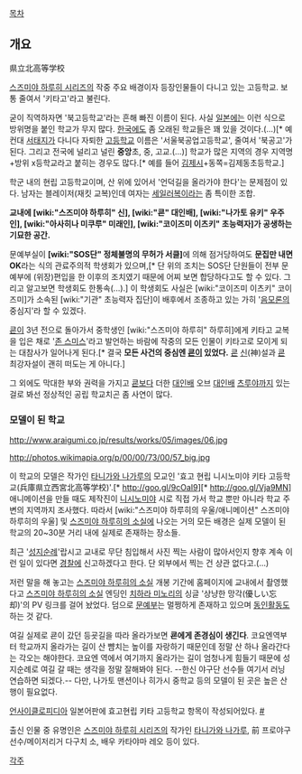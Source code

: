 [[목차]]
== 개요 ==
県立北高等学校

[[스즈미야 하루히 시리즈]]의 작중 주요 배경이자 등장인물들이 다니고 있는 고등학교. 보통 줄여서 '키타고'라고 불린다. 

굳이 직역하자면 '북고등학교'라는 흔해 빠진 이름이 된다. 사실 [[일본]]에는 이런 식으로 방위명을 붙인 학교가 무지 많다. [[한국]]에도 좀 오래된 학교들은 꽤 있을 것이다.(…)[* 예컨대 [[서태지]]가 다니다 자퇴한 [[고등학교]] 이름은 '서울북공업고등학교', 줄여서 '북공고'가 된다. 그리고 전국에 널리고 널린 '''중앙'''초, 중, 고교.(...)] 학교가 많은 지역의 경우 지역명+방위 x등학교라고 붙히는 경우도 많다.[* 예를 들어 [[김제시]]+동쪽=김제동초등학교.]

학군 내의 현립 고등학교이며, 산 위에 있어서 '언덕길을 올라가야 한다'는 문제점이 있다. 남자는 블레이저(재킷 교복)인데 여자는 [[세일러복]]이라는 좀 특이한 조합.

'''교내에 [wiki:"스즈미야 하루히" 신], [wiki:"쿈" 대인배], [wiki:"나가토 유키" 우주인], [wiki:"아사히나 미쿠루" 미래인], [wiki:"코이즈미 이츠키" 초능력자]가 공생하는 기묘한 공간.'''

문예부실이 '''[wiki:"SOS단" 정체불명의 무허가 서클]'''에 의해 점거당하여도 '''문집만 내면 OK'''라는 식의 관료주의적 학생회가 있으며,[* 단 위의 조치는 SOS단 단원들이 전부 문예부에 (위장)편입을 한 이후의 조치였기 때문에 어찌 보면 합당하다고도 할 수 있다. 그리고 알고보면 학생회도 한통속(...).] 이 학생회도 사실은 [wiki:"코이즈미 이츠키" 코이즈미]가 소속된 [wiki:"기관" 초능력자 집단]이 배후에서 조종하고 있는 가히 '[[음모론]]의 중심지'라 할 수 있겠다.

[[쿈]]이 3년 전으로 돌아가서 중학생인 [wiki:"스즈미야 하루히" 하루히]에게 키타고 교복을 입은 채로 '[[존 스미스]]'라고 발언하는 바람에 작중의 모든 인물이 키타고로 모이게 되는 대참사가 일어나게 된다.[* 결국 '''모든 사건의 중심엔 [[쿈]]이 있었다.''' [[쿈]] [[신]](神)설과 [[쿈]] 최강자설이 괜히 떠도는 게 아니다.]

그 외에도 막대한 부와 권력을 가지고 [[쿈]]보다 더한 [[대인배]] 오브 [[대인배]] [[츠루야]]까지 있는 걸로 봐선 정상적인 공립 학교치곤 좀 사연이 많다. 

=== 모델이 된 학교 ===
http://www.araigumi.co.jp/results/works/05/images/06.jpg

http://photos.wikimapia.org/p/00/00/73/00/57_big.jpg

이 학교의 모델은 작가인 [[타니가와 나가루]]의 모교인 '효고 현립 니시노미야 키타 고등학교(兵庫県立西宮北高等学校)'.[* http://goo.gl/9cOaI9][* http://goo.gl/Vja9MN] 애니메이션을 만들 때도 제작진이 [[니시노미야]] 시로 직접 가서 학교 뿐만 아니라 학교 주변의 지역까지 조사했다. 따라서 [wiki:"스즈미야 하루히의 우울/애니메이션" 스즈미야 하루히의 우울] 및 [[스즈미야 하루히의 소실]]에 나오는 거의 모든 배경은 실제 모델이 된 학교의 20~30분 거리 내에 실제로 존재하는 장소들.

최근 '[[성지순례]]'랍시고 교내로 무단 침입해서 사진 찍는 사람이 많아서인지 향후 계속 이런 일이 있다면 [[경찰]]에 신고하겠다고 한다. 단 외부에서 찍는 건 상관 없다고.(...)

저런 말을 해 놓고는 [[스즈미야 하루히의 소실]] 개봉 기간에 홈페이지에 교내에서 촬영했다고 [[스즈미야 하루히의 소실]] 엔딩인 [[치하라 미노리]]의 싱글 '상냥한 망각(優しい忘却)'의 PV 링크를 걸어 놨었다. 덤으로 [http://www.hyogo-c.ed.jp/~nishikita-hs/club_info/html_data/index_bunkabu.htm 문예부]는 멀쩡하게 존재하고 있으며 [[동인]]활동도 하는 것 같다.

여길 실제로 쿈이 갔던 등굣길을 따라 올라가보면 '''쿈에게 존경심이 생긴다'''. 코요엔역부터 학교까지 올라가는 길이 산 뺨치는 높이를 자랑하기 때문인데 정말 산 하나 올라간다는 각오는 해야한다. 코요엔 역에서 여기까지 올라가는 길이 엄청나게 힘들기 때문에 성지순례로 여길 갈 때는 생각을 정말 잘해봐야 된다. --한신 야구단 선수들 여기서 러닝 연습하면 되겠다.-- 다만, 나가토 맨션이나 히가시 중학교 등의 모델이 된 곳은 높은 산행이 필요없다.

[[언사이클로피디아]] 일본어판에 효고현립 키타 고등학교 항목이 작성되어있다. [http://ansaikuropedia.org/wiki/%E5%85%B5%E5%BA%AB%E7%9C%8C%E7%AB%8B%E5%8C%97%E9%AB%98%E7%AD%89%E5%AD%A6%E6%A0%A1 #]

출신 인물 중 유명인은 [[스즈미야 하루히 시리즈]]의 작가인 [[타니가와 나가루]], 前 프로야구선수/메이저리거 다구치 소, 배우 카타야마 레오 등이 있다.

[[각주]]

